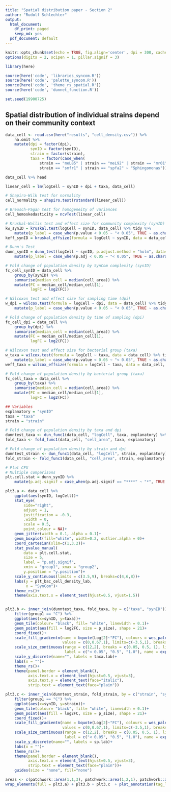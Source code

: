 ```yaml
---
title: "Spatial distribution paper - Section 2"
author: "Rudolf Schlechter"
output:
  html_document:
    df_print: paged
    keep_md: yes
  pdf_document: default
---
```


```r
knitr::opts_chunk$set(echo = TRUE, fig.align='center', dpi = 300, cache = TRUE)
options(digits = 2, scipen = 1, pillar.signif = 3)

library(here)

source(here('code', 'libraries_syncom.R'))
source(here('code', 'palette_syncom.R'))
source(here('code', 'theme_rs_spatial.R'))
source(here('code', 'dunnet_function.R'))

set.seed(19900725)

```

## Spatial distribution of individual strains depend on their community context

```r
data_cell <- read.csv(here("results", "cell_density.csv")) %>% 
    na.omit %>% 
    mutate(dpi = factor(dpi),
           synID = factor(synID),
           strain = factor(strain),
           taxa = factor(case_when(
               strain == "meL85" | strain == "meL92" | strain == "mr01" ~ "Methylobacterium",
               strain == "smfr1" | strain == "spfa2" ~ "Sphingomonas")))
```

```r
data_cell %>% head
```

```r
linear_cell = lm(logCell ~ synID + dpi + taxa, data_cell)

# Shapiro-Wilk test for normality
cell_normality = shapiro.test(rstandard(linear_cell))

# Breusch-Pagan test for homogeneity of variances
cell_homoskedasticity = ncvTest(linear_cell)
```

```r
# Kruskal-Wallis test and effect size for community complexity (synID)
kw_synID = kruskal.test(logCell ~ synID, data_cell) %>% tidy %>% 
    mutate(p_label = case_when(p.value < 0.05 ~ "< 0.05", TRUE ~ as.character(p.value)))
keff_synID = kruskal_effsize(formula = logCell ~ synID, data = data_cell, ci=TRUE, nboot=100)

# Dunn's Test
dunn_synID = dunn_test(logCell ~ synID, p.adjust.method = "holm", data=data_cell) %>% tibble %>% 
    mutate(p_label = case_when(p.adj < 0.05 ~ "< 0.05", TRUE ~ as.character(p.adj)))

# Fold change of population density by SynCom complexity (synID)
fc_cell_synID = data_cell %>% 
    group_by(synID) %>% 
    summarise(median_cell = median(cell_area)) %>% 
    mutate(FC = median_cell/median_cell[1],
           logFC = log2(FC))
```

```r
# Wilcoxon test and effect size for sampling time (dpi)
w_dpi = wilcox.test(formula = logCell ~ dpi, data = data_cell) %>% tidy %>% 
    mutate(p_label = case_when(p.value < 0.05 ~ "< 0.05", TRUE ~ as.character(p.value)))

# Fold change of population density by time of sampling (dpi)
fc_cell_dpi = data_cell %>% 
    group_by(dpi) %>% 
    summarise(median_cell = median(cell_area)) %>% 
    mutate(FC = median_cell/median_cell[1],
           logFC = log2(FC))
```

```r
# Wilcoxon test and effect size for bacterial group (taxa)
w_taxa = wilcox.test(formula = logCell ~ taxa, data = data_cell) %>% tidy %>% 
    mutate(p_label = case_when(p.value < 0.05 ~ "< 0.05", TRUE ~ as.character(p.value)))
weff_taxa = wilcox_effsize(formula = logCell ~ taxa, data = data_cell, ci=TRUE, nboot=100)

# Fold change of population density by bacterial group (taxa)
fc_cell_taxa = data_cell %>% 
    group_by(taxa) %>% 
    summarise(median_cell = median(cell_area)) %>% 
    mutate(FC = median_cell/median_cell[1],
           logFC = log2(FC))
```

```r
## Variables
explanatory = "synID"
taxa = "taxa"
strain = "strain"

# Fold change of population density by taxa and dpi
dunntest_taxa <- dun_func1(data_cell, "logCell", taxa, explanatory) %>% rename(synID = group2)
fold_taxa <- fold_func1(data_cell, "cell_area", taxa, explanatory)

# Fold change of population density by strain and dpi
dunntest_strain <- dun_func1(data_cell, "logCell", strain, explanatory) %>% rename(synID = group2)
fold_strain <- fold_func1(data_cell, "cell_area", strain, explanatory)
```

```r
# Plot CFU
# Multiple comparisons
plt.cell.stat = dunn_synID %>% 
    mutate(p.adj.signif = case_when(p.adj.signif == "****" ~ "*", TRUE ~ p.adj.signif), y.position = c(7.5,8.5,8))

plt3.a <- data_cell %>% 
    ggplot(aes(synID, logCell))+
    stat_eye(
        side="right",
        adjust = 1,
        justification = -0.3,
        .width = 0,
        scale = 0.5,
        point_colour = NA)+
    geom_jitter(width = 0.1, alpha = 0.1)+
    geom_boxplot(fill="white", width=0.2, outlier.alpha = 0)+
    coord_cartesian(xlim=c(1,3.2))+
    stat_pvalue_manual(
        data = plt.cell.stat,
        size = 5,
        label = "p.adj.signif",
        xmin = "group1", xmax = "group2",
        y.position = "y.position")+
    scale_y_continuous(limits = c(3.5,9), breaks=c(4,6,8))+
    labs(y = plt_bac_cell_density_lab,
         x = "SynCom")+
    theme_rs()+
    theme(axis.text.x = element_text(hjust=0.5, vjust=1.5))


plt3.b <- inner_join(dunntest_taxa, fold_taxa, by = c("taxa", "synID")) %>% 
    filter(group1 == "C") %>% 
    ggplot(aes(x=synID, y=taxa))+
    geom_tile(colour= "black", fill= "white", linewidth = 0.1)+
    geom_point(aes(fill = log2FC, size = p_size), shape = 21)+
    coord_fixed()+
    scale_fill_gradientn(name = bquote(Log[2]~"FC"), colours = wes_palette("Zissou1")[c(1,2,3,5)], 
                         values = c(0,0.67,1), limits=c(-3.5,1), breaks=seq(-3,1,1), na.value = 'grey90')+
    scale_size_continuous(range = c(12,2), breaks = c(0.05, 0.5, 1), limits = c(0,1), 
                          label = c("< 0.05", "0.5", "1.0"), name = expression(paste(italic("P"), "-adjusted")))+
    scale_y_discrete(name="", labels = taxa.lab)+
    labs(x = "")+
    theme_rs()+
    theme(panel.border = element_blank(),
          axis.text.x = element_text(hjust=0.5, vjust=3),
          axis.text.y = element_text(face="italic"),
          strip.text = element_text(face="plain"))

plt3.c <- inner_join(dunntest_strain, fold_strain, by = c("strain", "synID")) %>% 
    filter(group1 == "C") %>% 
    ggplot(aes(x=synID, y=strain))+
    geom_tile(colour= "black", fill= "white", linewidth = 0.1)+
    geom_point(aes(fill = log2FC, size = p_size), shape = 21)+
    coord_fixed()+
    scale_fill_gradientn(name = bquote(Log[2]~"FC"), colours = wes_palette("Zissou1")[c(1,2,3,5)], 
                         values = c(0,0.67,1), limits=c(-3.5,1), breaks=seq(-3,1,1), na.value = 'grey90')+
    scale_size_continuous(range = c(12,2), breaks = c(0.05, 0.5, 1), limits = c(0,1), 
                          label = c("< 0.05", "0.5", "1.0"), name = expression(paste(italic("P"), "-adjusted")))+
    scale_y_discrete(name="", labels = sp.lab)+
    labs(x = "")+
    theme_rs()+
    theme(panel.border = element_blank(),
          axis.text.x = element_text(hjust=0.5, vjust=3),
          strip.text = element_text(face="plain"))+
    guides(size = "none", fill="none")
```

```r
areas <- c(patchwork::area(1,1,3), patchwork::area(1,2,1), patchwork::area(2,2,3))
wrap_elements(full = plt3.a) + plt3.b + plt3.c  + plot_annotation(tag_levels = "A") + plot_layout(design = areas, guides = "collect") & theme(legend.box.just = "center")
```